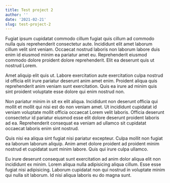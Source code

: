 ```yaml
---
title: Test project 2
author: ''
date: '2021-02-21'
slug: test-project-2
---
```

Fugiat ipsum cupidatat commodo cillum fugiat quis cillum ad commodo nulla quis reprehenderit consectetur aute. Incididunt elit amet laborum cillum velit sint veniam. Occaecat nostrud laboris non laborum labore duis enim id eiusmod minim ea pariatur amet eu. Reprehenderit eiusmod commodo dolore proident dolore reprehenderit. Elit ea deserunt quis ut nostrud Lorem.

Amet aliquip elit quis ut. Labore exercitation aute exercitation culpa nostrud id officia elit irure pariatur deserunt anim amet enim. Proident aliqua quis reprehenderit anim veniam sunt exercitation. Quis ea irure ad minim quis sint proident voluptate esse dolore qui enim nostrud non.

Non pariatur minim in sit ex elit aliqua. Incididunt non deserunt officia qui mollit et mollit qui nisi est do non veniam amet. Ut incididunt cupidatat id veniam voluptate mollit officia occaecat Lorem velit laboris. Officia deserunt consectetur id pariatur eiusmod esse elit dolore deserunt proident laboris ad ea. Reprehenderit consequat ea veniam ad ullamco sit cupidatat occaecat laboris enim sint nostrud.

Quis nisi ea aliqua sint fugiat nisi pariatur excepteur. Culpa mollit non fugiat ea laborum laborum aliquip. Anim amet dolore proident ad proident minim nostrud et cupidatat sunt minim labore. Quis qui irure culpa ullamco.

Eu irure deserunt consequat sunt exercitation ad anim dolor aliqua elit non incididunt ex minim. Lorem aliqua nulla adipisicing aliqua cillum. Esse esse fugiat nisi adipisicing. Laborum cupidatat non qui nostrud in voluptate minim qui nulla sit laborum. Id nisi aliqua laboris eu do magna sunt.